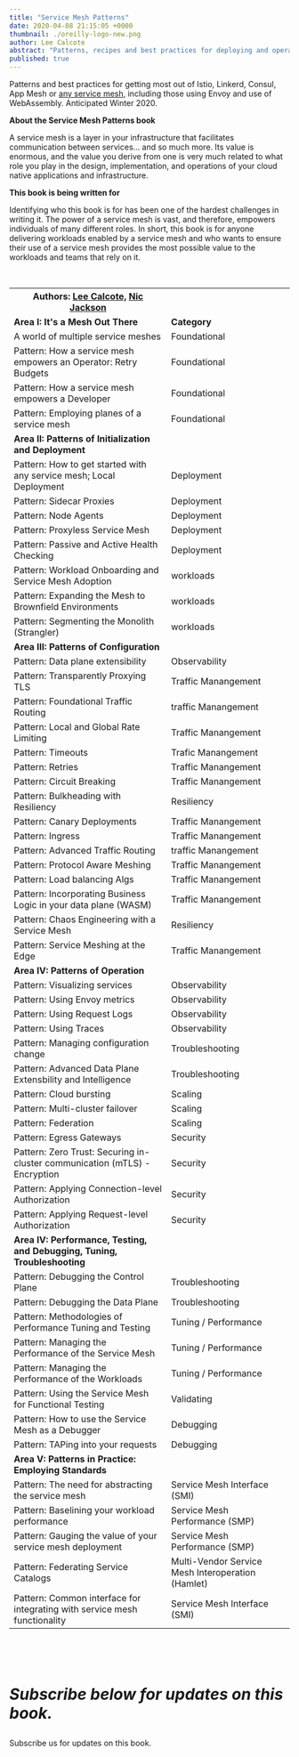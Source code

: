```yaml
---
title: "Service Mesh Patterns"
date: 2020-04-08 21:15:05 +0000
thumbnail: ./oreilly-logo-new.png
author: Lee Calcote
abstract: "Patterns, recipes and best practices for deploying and operating service meshes."
published: true
---
```



<BookWrapper>

<p>
  Patterns and best practices for getting most out of Istio, Linkerd, Consul, App Mesh or <a href="/landscape">any service mesh</a>, including those using Envoy and use of WebAssembly. Anticipated Winter
  2020.
</p>

<p><strong>About the Service Mesh Patterns book</strong></p>

A service mesh is a layer in your infrastructure that facilitates communication between services… and so much more. Its value is enormous, and the value you derive from one is very much related to what role you play in the design, implementation, and operations of your cloud native applications and infrastructure.

<p><strong>This book is being written for</strong></p>

Identifying who this book is for has been one of the hardest challenges in writing it. The power of a service mesh is vast, and therefore, empowers individuals of many different roles. In short, this book is for anyone delivering workloads enabled by a service mesh and who wants to ensure their use of a service mesh provides the most possible value to the workloads and teams that rely on it.

<br/><table>
<tr>
<th> Authors: <a href="https://twitter.com/lcalcote" classname="author"> Lee Calcote,</a> <a href="https://twitter.com/sheriffjackson" classname="author">Nic Jackson</a></th>
<th><a href="https://layer5.io/"><img src={layer5_img} alt=""/></a></th>
</tr>

<tr className="area">
<td><b>Area I: It's a Mesh Out There</b></td>
<td><b>Category</b></td>
</tr>

<tr>
<td>A world of multiple service meshes</td>
<td>Foundational</td>
</tr>

<tr>
<td>Pattern: How a service mesh empowers an Operator: Retry Budgets</td>
<td>Foundational</td>
</tr>

<tr>
<td>Pattern: How a service mesh empowers a Developer
</td>
<td>Foundational</td>
</tr>

<tr>
<td>Pattern: Employing planes of a service mesh</td>
<td>Foundational</td>
</tr>

<tr className="area">
<td><b>Area II: Patterns of Initialization and Deployment</b></td>
<td></td>
</tr>

<tr>
<td>Pattern: How to get started with any service mesh; Local Deployment</td>
<td>Deployment</td>
</tr>

<tr>
<td>Pattern: Sidecar Proxies</td>
<td>Deployment</td>
</tr>

<tr>
<td>Pattern: Node Agents</td>
<td>Deployment</td>
</tr>

<tr>
<td>Pattern: Proxyless Service Mesh</td>
<td>Deployment</td>
</tr>

<tr>
<td>Pattern: Passive and Active Health Checking</td>
<td>Deployment</td>
</tr>

<tr>
<td>Pattern: Workload Onboarding and Service Mesh Adoption </td>
<td>workloads</td>
</tr>

<tr>
<td>Pattern: Expanding the Mesh to Brownfield Environments</td>
<td>workloads</td>
</tr>

<tr>
<td>Pattern: Segmenting the Monolith (Strangler)</td>
<td>workloads</td>
</tr>

<tr className="area">
<td><b>Area III: Patterns of Configuration</b></td>
<td></td>
</tr>

<tr>
<td>Pattern: Data plane extensibility</td>
<td>Observability</td>
</tr>

<tr>
<td>Pattern: Transparently Proxying TLS</td>
<td>Traffic Manangement</td>
</tr>

<tr>
<td>Pattern: Foundational Traffic Routing</td>
<td>traffic Manangement</td>
</tr>

<tr>
<td>Pattern: Local and Global Rate Limiting</td>
<td>Traffic Manangement</td>
</tr>

<tr>
<td>Pattern: Timeouts</td>
<td>Trafic Manangement</td>
</tr>

<tr>
<td>Pattern: Retries</td>
<td>Traffic Manangement</td>
</tr>

<tr>
<td>Pattern: Circuit Breaking</td>
<td>Traffic Manangement</td>
</tr>

<tr>
<td>Pattern: Bulkheading with Resiliency</td>
<td>Resiliency</td>
</tr>

<tr>
<td>Pattern: Canary Deployments</td>
<td>Traffic Manangement</td>
</tr>

<tr>
<td>Pattern: Ingress</td>
<td>Traffic Manangement</td>
</tr>

<tr>
<td>Pattern: Advanced Traffic Routing</td>
<td>traffic Manangement</td>
</tr>

<tr>
<td>Pattern: Protocol Aware Meshing</td>
<td>Traffic Manangement</td>
</tr>

<tr>
<td>Pattern: Load balancing Algs</td>
<td>Traffic Manangement</td>
</tr>

<tr>
<td>Pattern: Incorporating Business Logic in your data plane (WASM)</td>
<td>Traffic Manangement</td>
</tr>

<tr>
<td>Pattern: Chaos Engineering with a Service Mesh</td>
<td>Resiliency</td>
</tr>

<tr>
<td>Pattern: Service Meshing at the Edge</td>
<td>Traffic Manangement</td>
</tr>

<tr className="area">
<td><b>Area IV: Patterns of Operation</b></td>
<td></td>
</tr>

<tr>
<td>Pattern: Visualizing services</td>
<td>Observability</td>
</tr>

<tr>
<td>Pattern: Using Envoy metrics</td>
<td>Observability</td>
</tr>

<tr>
<td>Pattern: Using Request Logs</td>
<td>Observability</td>
</tr>

<tr>
<td>Pattern: Using Traces</td>
<td>Observability</td>
</tr>

<tr>
<td>Pattern: Managing configuration change</td>
<td>Troubleshooting</td>
</tr>

<tr>
<td>Pattern: Advanced Data Plane Extensbility and Intelligence</td>
<td>Troubleshooting</td>
</tr>

<tr>
<td>Pattern: Cloud bursting</td>
<td>Scaling</td>
</tr>

<tr>
<td>Pattern: Multi-cluster failover</td>
<td>Scaling</td>
</tr>

<tr>
<td>Pattern: Federation</td>
<td>Scaling</td>
</tr>

<tr>
<td>Pattern: Egress Gateways</td>
<td>Security</td>
</tr>

<tr>
<td>Pattern: Zero Trust: Securing in-cluster communication (mTLS) - Encryption</td>
<td>Security</td>
</tr>

<tr>
<td>Pattern: Applying Connection-level Authorization</td>
<td>Security</td>
</tr>

<tr>
<td>Pattern: Applying Request-level Authorization</td>
<td>Security</td>
</tr>

<tr className="area">
<td><b>Area IV: Performance, Testing, and Debugging, Tuning, Troubleshooting</b></td>
<td></td>
</tr>

<tr>
<td>Pattern: Debugging the Control Plane</td>
<td>Troubleshooting</td>
</tr>

<tr>
<td>Pattern: Debugging the Data Plane</td>
<td>Troubleshooting</td>
</tr>

<tr>
<td>Pattern: Methodologies of Performance Tuning and Testing</td>
<td>Tuning / Performance</td>
</tr>

<tr>
<td>Pattern: Managing the Performance of the Service Mesh</td>
<td>Tuning / Performance</td>
</tr>

<tr>
<td>Pattern: Managing the Performance of the Workloads</td>
<td>Tuning / Performance</td>
</tr>

<tr>
<td>Pattern: Using the Service Mesh for Functional Testing</td>
<td>Validating</td>
</tr>

<tr>
<td>Pattern: How to use the Service Mesh as a Debugger</td>
<td>Debugging</td>
</tr>

<tr>
<td>Pattern: TAPing into your requests</td>
<td>Debugging</td>
</tr>

<tr className="area">
<td><b>Area V: Patterns in Practice: Employing Standards</b></td>
<td></td>
</tr>

<tr>
<td>Pattern: The need for abstracting the service mesh</td>
<td>Service Mesh Interface (SMI)</td>
</tr>

<tr>
<td>Pattern: Baselining your workload performance</td>
<td>Service Mesh Performance (SMP)</td>
</tr>

<tr>
<td>Pattern: Gauging the value of your service mesh deployment</td>
<td>Service Mesh Performance (SMP)</td>
</tr>

<tr>
<td>Pattern: Federating Service Catalogs</td>
<td>Multi-Vendor Service Mesh Interoperation (Hamlet)</td>
</tr>

<tr>
<td>Pattern: Common interface for integrating with service mesh functionality</td>
<td>Service Mesh Interface (SMI)</td>
</tr>
</table>

<br/><p><i>Subscribe below for updates on this book.</i></p>
=======
<p>Subscribe us for updates on this book.</p>

<Contact />

</BookWrapper>
